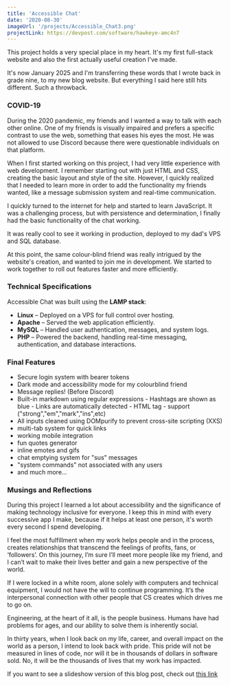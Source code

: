 ```yaml
---
title: 'Accessible Chat'
date: '2020-08-30'
imageUrl: '/projects/Accessible_Chat3.png'
projectLink: https://devpost.com/software/hawkeye-amc4n7
---
```


This project holds a very special place in my heart. It's my first full-stack website and also the first actually useful creation I've made.

It's now January 2025 and I'm transferring these words that I wrote back in grade nine, to my new blog website. But everything I said here still hits different. Such a throwback.

### COVID-19

During the 2020 pandemic, my friends and I wanted a way to talk with each other online. One of my friends is visually impaired and prefers a specific contrast to use the web, something that eases his eyes the most. He was not allowed to use Discord because there were questionable individuals on that platform.

When I first started working on this project, I had very little experience with web development. I remember starting out with just HTML and CSS, creating the basic layout and style of the site. However, I quickly realized that I needed to learn more in order to add the functionality my friends wanted, like a message submission system and real-time communication.

I quickly turned to the internet for help and started to learn JavaScript. It was a challenging process, but with persistence and determination, I finally had the basic functionality of the chat working.

It was really cool to see it working in production, deployed to my dad's VPS and SQL database.

At this point, the same colour-blind friend was really intrigued by the website's creation, and wanted to join me in development. We started to work together to roll out features faster and more efficiently.

### Technical Specifications

Accessible Chat was built using the **LAMP stack**:

-   **Linux** – Deployed on a VPS for full control over hosting.
-   **Apache** – Served the web application efficiently.
-   **MySQL** – Handled user authentication, messages, and system logs.
-   **PHP** – Powered the backend, handling real-time messaging, authentication, and database interactions.

### Final Features

-   Secure login system with bearer tokens
-   Dark mode and accessibility mode for my colourblind friend
-   Message replies! (Before Discord)
-   Built-in markdown using regular expressions - Hashtags are shown as blue - Links are automatically detected - HTML tag - support ("strong","em","mark","ins",etc)
-   All inputs cleaned using DOMpurify to prevent cross-site scripting (XXS)
-   multi-tab system for quick links
-   working mobile integration
-   fun quotes generator
-   inline emotes and gifs
-   chat emptying system for "sus" messages
-   "system commands" not associated with any users
-   and much more...

### Musings and Reflections

During this project I learned a lot about accessibility and the significance of making technology inclusive for everyone. I keep this in mind with every successive app I make, because if it helps at least one person, it's worth every second I spend developing.

I feel the most fulfillment when my work helps people and in the process, creates relationships that transcend the feelings of profits, fans, or ‘followers’. On this journey, I’m sure I’ll meet more people like my friend, and I can’t wait to make their lives better and gain a new perspective of the world.

If I were locked in a white room, alone solely with computers and technical equipment, I would not have the will to continue programming. It’s the interpersonal connection with other people that CS creates which drives me to go on.

Engineering, at the heart of it all, is the people business. Humans have had problems for ages, and our ability to solve them is inherently social.

In thirty years, when I look back on my life, career, and overall impact on the world as a person, I intend to look back with pride. This pride will not be measured in lines of code, nor will it be in thousands of dollars in software sold. No, it will be the thousands of lives that my work has impacted.

If you want to see a slideshow version of this blog post, check out [this link](https://docs.google.com/presentation/d/1QaQ2VSnedZth80C1NJsNnH629BzmZFMqiqoptdOPBJQ/)
